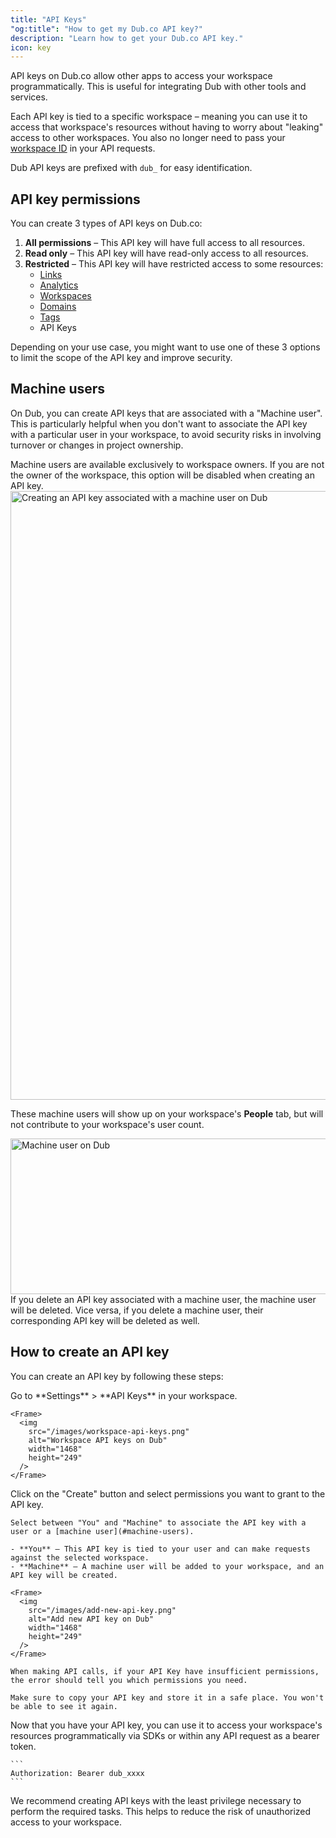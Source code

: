 ```yaml
---
title: "API Keys"
"og:title": "How to get my Dub.co API key?"
description: "Learn how to get your Dub.co API key."
icon: key
---
```


API keys on Dub.co allow other apps to access your workspace programmatically. This is useful for integrating Dub with other tools and services.

Each API key is tied to a specific workspace – meaning you can use it to access that workspace's resources without having to worry about "leaking" access to other workspaces. You also no longer need to pass your [workspace ID](https://dub.co/help/article/how-to-get-workspace-id) in your API requests.

<Tip>Dub API keys are prefixed with `dub_` for easy identification.</Tip>

## API key permissions

You can create 3 types of API keys on Dub.co:

1. **All permissions** – This API key will have full access to all resources.
2. **Read only** – This API key will have read-only access to all resources.
3. **Restricted** – This API key will have restricted access to some resources:
   - [Links](/data-model#links)
   - [Analytics](/api-reference/endpoint/retrieve-analytics)
   - [Workspaces](/data-model#workspace)
   - [Domains](/data-model#domains)
   - [Tags](/data-model#tags)
   - API Keys

Depending on your use case, you might want to use one of these 3 options to limit the scope of the API key and improve security.

## Machine users

On Dub, you can create API keys that are associated with a "Machine user". This is particularly helpful when you don't want to associate the API key with a particular user in your workspace, to avoid security risks in involving turnover or changes in project ownership.

<Warning>
  Machine users are available exclusively to workspace owners. If you are not
  the owner of the workspace, this option will be disabled when creating an API
  key.
</Warning>

<Frame>
  <img
    src="/images/api-machine-users.png"
    alt="Creating an API key associated with a machine user on Dub"
    width="1528"
    height="974"
  />
</Frame>

These machine users will show up on your workspace's **People** tab, but will not contribute to your workspace's user count.

<Frame>
  <img
    src="/images/machine-user.png"
    alt="Machine user on Dub"
    width="1468"
    height="249"
  />
</Frame>

<Tip>
  If you delete an API key associated with a machine user, the machine user will
  be deleted. Vice versa, if you delete a machine user, their corresponding API
  key will be deleted as well.
</Tip>

## How to create an API key

You can create an API key by following these steps:

<Steps>
  <Step title="Go to your workspace">
    Go to **Settings** > **API Keys** in your workspace.

    <Frame>
      <img
        src="/images/workspace-api-keys.png"
        alt="Workspace API keys on Dub"
        width="1468"
        height="249"
      />
    </Frame>

  </Step>
  <Step title="Create an API Key">
    Click on the "Create" button and select permissions you want to grant to
    the API key.

    Select between "You" and "Machine" to associate the API key with a user or a [machine user](#machine-users).

    - **You** – This API key is tied to your user and can make requests against the selected workspace.
    - **Machine** – A machine user will be added to your workspace, and an API key will be created.

    <Frame>
      <img
        src="/images/add-new-api-key.png"
        alt="Add new API key on Dub"
        width="1468"
        height="249"
      />
    </Frame>

    When making API calls, if your API Key have insufficient permissions, the error should tell you which permissions you need.

    Make sure to copy your API key and store it in a safe place. You won't be able to see it again.

  </Step>
  <Step title="Use your API Key">
    Now that you have your API key, you can use it to access your workspace's resources programmatically via SDKs or within any API request as a bearer token.

    ```
    Authorization: Bearer dub_xxxx
    ```

  </Step>
</Steps>

<Tip>
  We recommend creating API keys with the least privilege necessary to perform
  the required tasks. This helps to reduce the risk of unauthorized access to
  your workspace.
</Tip>
